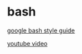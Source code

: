 # bash

[google bash style guide](https://google.github.io/styleguide/shellguide.html)

[youtube video](https://youtu.be/Y_erZnIhgKg?si=C118qk5jhB8V6kjM)